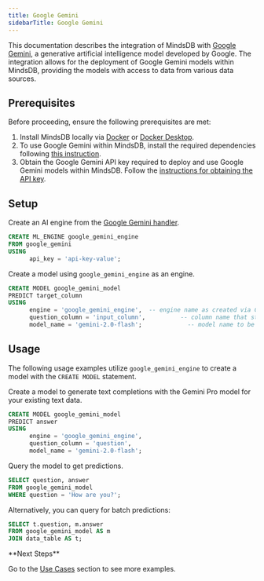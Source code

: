 ```yaml
---
title: Google Gemini
sidebarTitle: Google Gemini
---
```


This documentation describes the integration of MindsDB with [Google Gemini](<link>), a generative artificial intelligence model developed by Google.
The integration allows for the deployment of Google Gemini models within MindsDB, providing the models with access to data from various data sources.

## Prerequisites

Before proceeding, ensure the following prerequisites are met:

1. Install MindsDB locally via [Docker](https://docs.mindsdb.com/setup/self-hosted/docker) or [Docker Desktop](https://docs.mindsdb.com/setup/self-hosted/docker-desktop).
2. To use Google Gemini within MindsDB, install the required dependencies following [this instruction](/setup/self-hosted/docker#install-dependencies).
3. Obtain the Google Gemini API key required to deploy and use Google Gemini models within MindsDB. Follow the [instructions for obtaining the API key](https://ai.google.dev/gemini-api/docs/api-key).

## Setup

Create an AI engine from the [Google Gemini handler](https://github.com/mindsdb/mindsdb/tree/main/mindsdb/integrations/handlers/google_gemini_handler).

```sql
CREATE ML_ENGINE google_gemini_engine
FROM google_gemini
USING
      api_key = 'api-key-value';
```

Create a model using `google_gemini_engine` as an engine.

```sql
CREATE MODEL google_gemini_model
PREDICT target_column
USING
      engine = 'google_gemini_engine',  -- engine name as created via CREATE ML_ENGINE
      question_column = 'input_column',          -- column name that stores user input
      model_name = 'gemini-2.0-flash';             -- model name to be used
```

## Usage

The following usage examples utilize `google_gemini_engine` to create a model with the `CREATE MODEL` statement.

Create a model to generate text completions with the Gemini Pro model for your existing text data.

```sql
CREATE MODEL google_gemini_model
PREDICT answer
USING
      engine = 'google_gemini_engine',
      question_column = 'question',
      model_name = 'gemini-2.0-flash';
```

Query the model to get predictions.

```sql
SELECT question, answer
FROM google_gemini_model
WHERE question = 'How are you?';
```

Alternatively, you can query for batch predictions:

```sql
SELECT t.question, m.answer
FROM google_gemini_model AS m
JOIN data_table AS t;
```

<Tip>
**Next Steps**

Go to the [Use Cases](/use-cases/overview) section to see more examples.
</Tip>
